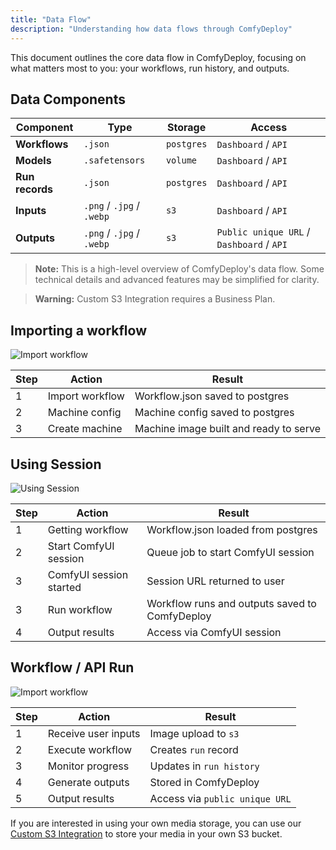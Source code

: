 ```yaml
---
title: "Data Flow"
description: "Understanding how data flows through ComfyDeploy"
---
```


This document outlines the core data flow in ComfyDeploy, focusing on what matters most to you: your workflows, run history, and outputs.

## Data Components

| Component | Type | Storage | Access |
|-----------|---------|---------|---------|
| **Workflows** | `.json` | `postgres` | `Dashboard` / `API` |
| **Models** | `.safetensors` | `volume` | `Dashboard` / `API` |
| **Run records** | `.json` | `postgres` | `Dashboard` / `API` |
| **Inputs** | `.png` / `.jpg` / `.webp` | `s3` | `Dashboard` / `API` |
| **Outputs** | `.png` / `.jpg` / `.webp` | `s3` | `Public unique URL` / `Dashboard` / `API` |

> **Note:** This is a high-level overview of ComfyDeploy's data flow. Some technical details and advanced features may be simplified for clarity.

> **Warning:** Custom S3 Integration requires a Business Plan.

## Importing a workflow

![Import workflow](/images/data/importing-workflow-machine.png)

| Step | Action | Result |
|------|--------|---------|
| 1 | Import workflow | Workflow.json saved to postgres |
| 2 | Machine config | Machine config saved to postgres |
| 3 | Create machine | Machine image built and ready to serve |

## Using Session

![Using Session](/images/data/sessions.png)

| Step | Action | Result |
|------|--------|---------|
| 1 | Getting workflow | Workflow.json loaded from postgres |
| 2 | Start ComfyUI session | Queue job to start ComfyUI session |
| 3 | ComfyUI session started | Session URL returned to user |
| 3 | Run workflow | Workflow runs and outputs saved to ComfyDeploy |
| 4 | Output results | Access via ComfyUI session |

## Workflow / API Run

![Import workflow](/images/data/data-flow-standard.png)

| Step | Action | Result |
|------|--------|---------|
| 1 | Receive user inputs | Image upload to `s3` |
| 2 | Execute workflow | Creates `run` record |
| 3 | Monitor progress | Updates in `run history` |
| 4 | Generate outputs | Stored in ComfyDeploy |
| 5 | Output results | Access via `public unique URL` |

If you are interested in using your own media storage, you can use our [Custom S3 Integration](/v2/integration/custom-s3) to store your media in your own S3 bucket.
